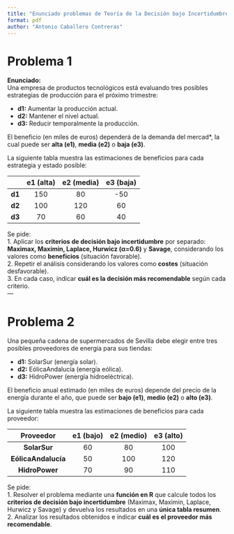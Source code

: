 ---
title: "Enunciado problemas de Teoría de la Decisión bajo Incertidumbre"
format: pdf
author: "Antonio Caballero Contreras"
---

# Problema 1 

**Enunciado:**  
Una empresa de productos tecnológicos está evaluando tres posibles estrategias de producción para el próximo trimestre:  

- **d1:** Aumentar la producción actual.  
- **d2:** Mantener el nivel actual.  
- **d3:** Reducir temporalmente la producción.  

El beneficio (en miles de euros) dependerá de la demanda del mercad*, la cual puede ser **alta (e1)**, **media (e2)** o **baja (e3)**.  

La siguiente tabla muestra las estimaciones de beneficios para cada estrategia y estado posible:

|        | e1 (alta) | e2 (media) | e3 (baja) |
|:------:|:----------:|:-----------:|:-----------:|
| **d1** | 150        | 80          | -50         |
| **d2** | 100        | 120         | 60          |
| **d3** | 70         | 60          | 40          |

Se pide:  
1. Aplicar los **criterios de decisión bajo incertidumbre** por separado: **Maximax, Maximin, Laplace, Hurwicz (α=0.6)** y **Savage**, considerando los valores como **beneficios** (situación favorable).  
2. Repetir el análisis considerando los valores como **costes** (situación desfavorable).  
3. En cada caso, indicar **cuál es la decisión más recomendable** según cada criterio.  
---

# Problema 2 

Una pequeña cadena de supermercados de Sevilla debe elegir entre tres posibles proveedores de energía para sus tiendas:  

- **d1:** SolarSur (energía solar).  
- **d2:** EólicaAndalucía (energía eólica).  
- **d3:** HidroPower (energía hidroeléctrica).  

El beneficio anual estimado (en miles de euros) depende del precio de la energía durante el año, que puede ser **bajo (e1)**, **medio (e2)** o **alto (e3)**.  

La siguiente tabla muestra las estimaciones de beneficios para cada proveedor:

| Proveedor           | e1 (bajo) | e2 (medio) | e3 (alto) |
|:--------------------:|:----------:|:-----------:|:-----------:|
| **SolarSur**         | 60         | 80          | 100         |
| **EólicaAndalucía**  | 50         | 100         | 120         |
| **HidroPower**       | 70         | 90          | 110         |

Se pide:  
1. Resolver el problema mediante una **función en R** que calcule todos los **criterios de decisión bajo incertidumbre** (Maximax, Maximin, Laplace, Hurwicz y Savage) y devuelva los resultados en una **única tabla resumen**.  
2. Analizar los resultados obtenidos e indicar **cuál es el proveedor más recomendable**.  
